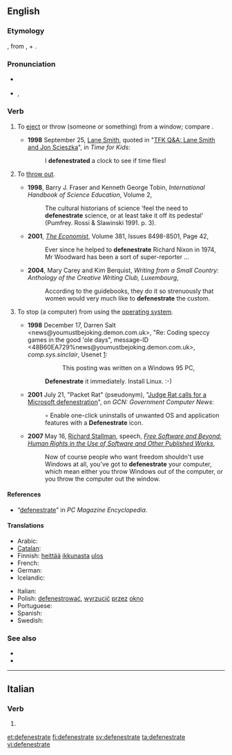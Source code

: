 ==English==
{{was wotd|2006|February|28}}

===Etymology===
{{back-form|defenestration|nodot=3}}, from {{etyl|la}} {{term|de-||out|lang=la}}, + {{term|fenestra||[[window]]|lang=la}}.

===Pronunciation===
* {{a|UK}} {{IPA|/dɪˈfɛnɪstɹeɪt/}}
* {{a|US}} {{IPA|/dəˈfɛnɪstɹeɪt/}}, {{X-SAMPA|/d@"fEnIstr\eIt/}}

===Verb===
{{en-verb|defenestrat|ing}}

# {{transitive}} To [[eject]] or throw (someone or something) from a window; compare {{term|transfenestrate|lang=en}}.
#* '''1998''' September 25, [[w:Lane Smith (illustrator)|Lane Smith]], quoted in "[http://www.timeforkids.com/TFK/teachers/wr/article/0,27972,88538,00.html TFK Q&A: Lane Smith and Jon Scieszka]", in ''Time for Kids'':
#*: I '''defenestrated''' a clock to see if time flies!
# {{transitive}} To [[throw out]].
#* '''1998''', Barry J. Fraser and Kenneth George Tobin, ''International Handbook of Science Education'', Volume 2,
#*: The cultural historians of science 'feel the need to '''defenestrate''' science, or at least take it off its pedestal' (Pumfrey. Rossi & Slawinski 1991. p. 3).
#* '''2001''', ''[[w:The Economist|The Economist]]'', Volume 381, Issues 8498-8501, Page 42,
#*: Ever since he helped to '''defenestrate''' Richard Nixon in 1974, Mr Woodward has been a sort of super-reporter ...
#* '''2004''', Mary Carey and Kim Berquist, ''Writing from a Small Country: Anthology of the Creative Writing Club, Luxembourg‎'',
#*: According to the guidebooks, they do it so strenuously that women would very much like to '''defenestrate''' the custom.
# {{computing|transitive|humorous|slang}} To stop (a computer) from using the {{w|Windows}} [[operating system]].
#* '''1998''' December 17, Darren Salt &lt;news@youmustbejoking.demon.com.uk>, "Re: Coding speccy games in the good 'ole days", message-ID &lt;48B60EA729%news@youmustbejoking.demon.com.uk>, ''comp.sys.sinclair'', Usenet&nbsp;[http://google.com/group/comp.sys.sinclair/msg/8b00481a8be589d2]:
#*:: This posting was written on a Windows 95 PC,
#*: '''Defenestrate''' it immediately. Install Linux. :-)
#* '''2001''' July 21, "Packet Rat" (pseudonym), "[http://gcn.com/articles/2001/07/21/packet-rat_633659204168370717.aspx Judge Rat calls for a Microsoft defenestration]", <!-- retrieved 2009 May 17 --> on ''GCN: Government Computer News'':
#*: ◦ Enable one-click uninstalls of unwanted OS and application features with a '''Defenestrate''' icon.
#* '''2007''' May 16, [[w:Richard Stallman|Richard Stallman]], speech, ''[[s:Free Software and Beyond: Human Rights in the Use of Software and Other Published Works|Free Software and Beyond: Human Rights in the Use of Software and Other Published Works]]'',
#*: Now of course people who want freedom shouldn't use Windows at all, you've got to '''defenestrate''' your computer, which mean either you throw Windows out of the computer, or you throw the computer out the window.

====References====
* “[http://www.pcmag.com/encyclopedia_term/0,2542,t=defenestrate&i=56449,00.asp defenestrate]” in ''PC Magazine Encyclopedia''.

====Translations====
{{trans-top|eject from a window}}
* Arabic: {{t-|ar|يلقي من النافذة|sc=Arab}}
* [[Catalan]]: {{t+|ca|defenestrar}}
* Finnish: [[heittää]] [[ikkuna]]sta [[ulos]]
* French: {{t+|fr|défenestrer}}
* German: {{t-|de|defenestrieren}}
* Icelandic: {{t-|is|henda út um glugga}}
{{trans-mid}}
* Italian: {{t+|it|defenestrare}}
* Polish: [[defenestrować]], [[wyrzucić]] [[przez]] [[okno]]
* Portuguese: {{t+|pt|defenestrar}}
* Spanish: {{t+|es|defenestrar}}
* Swedish: {{t+|sv|defenestrera}}
{{trans-bottom}}

===See also===
* {{pedialite|Defenestration}}
* {{pedialite|Defenestrations of Prague}}

----

==Italian==

===Verb===
{{head|it|verb form}}

# {{form of|[[second-person plural|second-person plural]] [[present tense]] and [[imperative]]|[[defenestrare]]}}

[[et:defenestrate]]
[[fi:defenestrate]]
[[sv:defenestrate]]
[[ta:defenestrate]]
[[vi:defenestrate]]